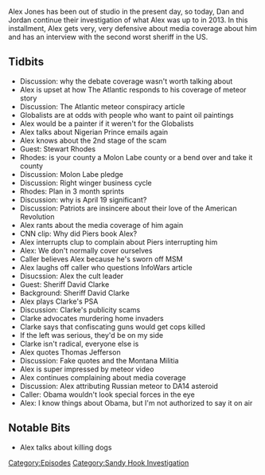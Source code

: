 {{Episode
    | title             = February 17-18, 2013
    | caption           = [https://knowledgefight.libsyn.com/knowledge-fight-february-17-18-2013 Listen to this episode on Libsyn]
    | episodeNumber     = 315
    | length            = 01:55:46
    | airDate           = July 1, 2019
    | coverageStartDate = February 17, 2013
    | coverageEndDate   = February 18, 2013
    | episodeType       = [[:Category:Sandy Hook Investigation|Sandy Hook Investigation]]
    | appearance        = [[Stewart Rhodes]], [[Piers Morgan]], [[Sheriff David Clarke]]
    | oocDrop           = Little dog wants you dead. Big dog gotta be big dog.
    | previousEpisode   = [[314: February 14-15, 2013]]
    | nextEpisode       = [[316: July 1, 2019]]
}}

{{Stub}}

Alex Jones has been out of studio in the present day, so today, Dan and Jordan continue their investigation of what Alex was up to in 2013. In this installment, Alex gets very, very defensive about media coverage about him and has an interview with the second worst sheriff in the US.

==Tidbits==

*Discussion: why the debate coverage wasn't worth talking about
*Alex is upset at how The Atlantic responds to his coverage of meteor story
*Discussion: The Atlantic meteor conspiracy article
*Globalists are at odds with people who want to paint oil paintings
*Alex would be a painter if it weren't for the Globalists
*Alex talks about Nigerian Prince emails again
*Alex knows about the 2nd stage of the scam
*Guest: Stewart Rhodes
*Rhodes: is your county a Molon Labe county or a bend over and take it county
*Discussion: Molon Labe pledge
*Discussion: Right winger business cycle
*Rhodes: Plan in 3 month sprints
*Discussion: why is April 19 significant?
*Discussion: Patriots are insincere about their love of the American Revolution
*Alex rants about the media coverage of him again
*CNN clip: Why did Piers book Alex?
*Alex interrupts clup to complain about Piers interrupting him
*Alex: We don't normally cover ourselves
*Caller believes Alex because he's sworn off MSM
*Alex laughs off caller who questions InfoWars article
*Disucssion: Alex the cult leader
*Guest: Sheriff David Clarke
*Background: Sheriff David Clarke
*Alex plays Clarke's PSA
*Discussion: Clarke's publicity scams
*Clarke advocates murdering home invaders
*Clarke says that confiscating guns would get cops killed
*If the left was serious, they'd be on my side
*Clarke isn't radical, everyone else is
*Alex quotes Thomas Jefferson
*Discussion: Fake quotes and the Montana Militia
*Alex is super impressed by meteor video
*Alex continues complaining about media coverage
*Discussion: Alex attributing Russian meteor to DA14 asteroid
*Caller: Obama wouldn't look special forces in the eye
*Alex: I know things about Obama, but I'm not authorized to say it on air

==Notable Bits==

*Alex talks about killing dogs

[[Category:Episodes]]
[[Category:Sandy Hook Investigation]]